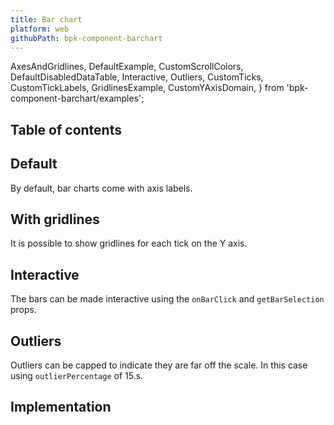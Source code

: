 ```yaml
---
title: Bar chart
platform: web
githubPath: bpk-component-barchart
---
```



  AxesAndGridlines,
  DefaultExample,
  CustomScrollColors,
  DefaultDisabledDataTable,
  Interactive,
  Outliers,
  CustomTicks,
  CustomTickLabels,
  GridlinesExample,
  CustomYAxisDomain,
} from 'bpk-component-barchart/examples';

## Table of contents

## Default

By default, bar charts come with axis labels.

<PresentationBlock>
  <DefaultExample />
</PresentationBlock>

## With gridlines

It is possible to show gridlines for each tick on the Y axis.

<PresentationBlock>
  <GridlinesExample />
</PresentationBlock>

## Interactive

The bars can be made interactive using the `onBarClick` and `getBarSelection` props.

<PresentationBlock>
  <Interactive />
</PresentationBlock>

## Outliers

Outliers can be capped to indicate they are far off the scale. In this case using `outlierPercentage` of 15.s.

<PresentationBlock>
  <Outliers />
</PresentationBlock>

## Implementation

<Readme />
